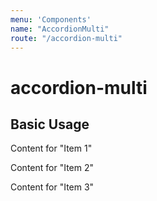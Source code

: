 ```yaml
---
menu: 'Components'
name: "AccordionMulti"
route: "/accordion-multi"
---
```



# accordion-multi

<PropsTable of={AccordionMulti} />

## Basic Usage

<Playground>
  <AccordionMulti selected={{
  0: true,
  1: true
}}>
  <AccordionPanel label='Item 1'>
    <p>
      Content for "Item 1"
    </p>
  </AccordionPanel>
  <AccordionPanel label='Item 2'>
    <p>
      Content for "Item 2"
    </p>
  </AccordionPanel>
  <AccordionPanel label='Item 3'>
    <p>
      Content for "Item 3"
    </p>
  </AccordionPanel>
</AccordionMulti>
</Playground>
